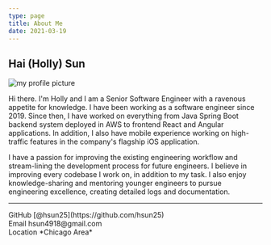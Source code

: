 ```yaml
---
type: page
title: About Me
date: 2021-03-19
---
```


## Hai (Holly) Sun

<img src="/portfolio/images/profile-pic.png" alt="my profile picture" />

Hi there. I'm Holly and I am a Senior Software Engineer with a ravenous appetite for knowledge. I have been working as a software engineer since 2019.
Since then, I have worked on everything from Java Spring Boot backend system deployed in AWS to frontend React and Angular applications. In addition, I
also have mobile experience working on high-traffic features in the company's flagship iOS application. 

I have a passion for improving the existing engineering workflow and stream-lining the development process for future engineers. I believe in improving 
every codebase I work on, in addition to my task. I also enjoy knowledge-sharing and mentoring younger engineers to pursue engineering excellence, creating 
detailed logs and documentation.



---

<div>
  GitHub [@hsun25](https://github.com/hsun25)
  <br />
  Email hsun4918@gmail.com
  <br />
  Location *Chicago Area*
</div>
